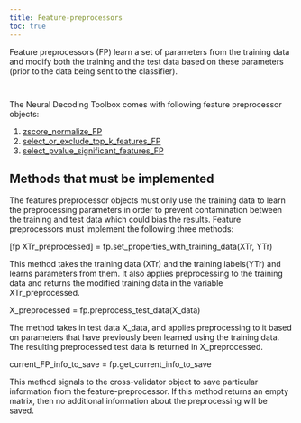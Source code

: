 ```yaml
---
title: Feature-preprocessors
toc: true
---
```


<p class="ethan_opening_paragraph" style="padding-bottom: 0% !important;">Feature preprocessors (FP) learn a set of parameters from the training data and modify both the training and the test data based on these parameters (prior to the data being sent to the classifier). 

<p style="padding-top:2em">The Neural Decoding Toolbox comes with following feature preprocessor objects: </p><p>
</p><ol>
<li><a href="http://www.readout.info/toolbox-design/feature-preprocessors/zscore_normalize_fp/" title="zscore_normalize_FP">zscore_normalize_FP</a></li>
<li><a href="http://www.readout.info/toolbox-design/feature-preprocessors/select_or_exclude_top_k_features_fp/" title="select_or_exclude_top_k_features_FP">select_or_exclude_top_k_features_FP</a></li>
<li><a href="http://www.readout.info/toolbox-design/feature-preprocessors/select_pvalue_significant_features_fp/" title="select_pvalue_significant_features_FP">select_pvalue_significant_features_FP</a></li>
</ol>


## Methods that must be implemented


The features preprocessor objects must only use the training data to learn the preprocessing parameters in order to prevent contamination between the training and test data which could bias the results. Feature preprocessors must implement the following three methods:

<p class="ethan_bold_method">[fp XTr_preprocessed] = fp.set_properties_with_training_data(XTr, YTr)</p>
<p class="ethan_method_explanation">This method takes the training data (XTr) and the training labels(YTr) and learns parameters from them. It also applies preprocessing to the training data and returns the modified training data in the variable XTr_preprocessed.</p>
<p class="ethan_bold_method">X_preprocessed = fp.preprocess_test_data(X_data)</p>
<p class="ethan_method_explanation">The method takes in test data X_data, and applies preprocessing to it based on parameters that have previously been learned using the training data. The resulting preprocessed test data is returned in X_preprocessed.</p>
<p class="ethan_bold_method">current_FP_info_to_save = fp.get_current_info_to_save</p>
<p class="ethan_method_explanation">This method signals to the cross-validator object to save particular information from the feature-preprocessor. If this method returns an empty matrix, then no additional information about the preprocessing will be saved.</p>
